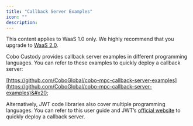 ```yaml
---
title: "Callback Server Examples"
icon: ""
description:
---
```

<Note>This content applies to WaaS 1.0 only. We highly recommend that you upgrade to [WaaS 2.0](https://www.cobo.com/developers/v2/guides/overview/introduction).</Note>

Cobo Custody provides callback server examples in different programming languages. You can refer to these examples to quickly deploy a callback server:

[https://github.com/CoboGlobal/cobo-mpc-callback-server-examples](https://github.com/CoboGlobal/cobo-mpc-callback-server-examples)&#x20;

Alternatively, JWT code libraries also cover multiple programming languages. You can refer to this user guide and JWT’s [official website](https://jwt.io/libraries) to quickly deploy a callback server.&#x20;
